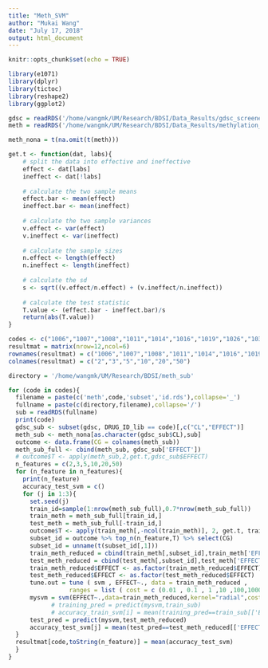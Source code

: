 ```yaml
---
title: "Meth_SVM"
author: "Mukai Wang"
date: "July 17, 2018"
output: html_document
---
```


```r
knitr::opts_chunk$set(echo = TRUE)
```

```r
library(e1071)
library(dplyr)
library(tictoc)
library(reshape2)
library(ggplot2)
```


```r
gdsc = readRDS('/home/wangmk/UM/Research/BDSI/Data_Results/gdsc_screened.rds')
meth = readRDS('/home/wangmk/UM/Research/BDSI/Data_Results/methylation_processed.rds')
```

```r
meth_nona = t(na.omit(t(meth)))
```

```r
get.t <- function(dat, labs){
    # split the data into effective and ineffective
    effect <- dat[labs]
    ineffect <- dat[!labs]
    
    # calculate the two sample means
    effect.bar <- mean(effect)
    ineffect.bar <- mean(ineffect)
    
    # calculate the two sample variances
    v.effect <- var(effect)
    v.ineffect <- var(ineffect)
    
    # calculate the sample sizes
    n.effect <- length(effect)
    n.ineffect <- length(ineffect)
    
    # calculate the sd
    s <- sqrt((v.effect/n.effect) + (v.ineffect/n.ineffect))
    
    # calculate the test statistic
    T.value <- (effect.bar - ineffect.bar)/s
    return(abs(T.value))
}
```

```r
codes <- c("1006","1007","1008","1011","1014","1016","1019","1026","1032","1054","1060","1062")
resultmat = matrix(nrow=12,ncol=6)
rownames(resultmat) = c("1006","1007","1008","1011","1014","1016","1019","1026","1032","1054","1060","1062")
colnames(resultmat) = c("2","3","5","10","20","50")
```

```r
directory = '/home/wangmk/UM/Research/BDSI/meth_sub'
```

```r
for (code in codes){
  filename = paste(c('meth',code,'subset','id.rds'),collapse='_')
  fullname = paste(c(directory,filename),collapse='/')
  sub = readRDS(fullname)
  print(code)
  gdsc_sub <- subset(gdsc, DRUG_ID_lib == code)[,c("CL","EFFECT")]
  meth_sub <- meth_nona[as.character(gdsc_sub$CL),sub]
  outcome <- data.frame(CG = colnames(meth_sub))
  meth_sub_full <- cbind(meth_sub, gdsc_sub['EFFECT'])
  # outcome$T <- apply(meth_sub,2,get.t,gdsc_sub$EFFECT)
  n_features = c(2,3,5,10,20,50)
  for (n_feature in n_features){
    print(n_feature)
    accuracy_test_svm = c()
    for (j in 1:3){  
      set.seed(j)
      train_id=sample(1:nrow(meth_sub_full),0.7*nrow(meth_sub_full))
      train_meth = meth_sub_full[train_id,]
      test_meth = meth_sub_full[-train_id,]
      outcome$T <- apply(train_meth[,-ncol(train_meth)], 2, get.t, train_meth$EFFECT)
      subset_id = outcome %>% top_n(n_feature,T) %>% select(CG)
      subset_id = unname(t(subset_id[,1]))
      train_meth_reduced = cbind(train_meth[,subset_id],train_meth['EFFECT'])
      test_meth_reduced = cbind(test_meth[,subset_id],test_meth['EFFECT'])
      train_meth_reduced$EFFECT <- as.factor(train_meth_reduced$EFFECT)
      test_meth_reduced$EFFECT <- as.factor(test_meth_reduced$EFFECT)
      tune.out = tune ( svm , EFFECT~., data = train_meth_reduced , 
                 ranges = list ( cost = c (0.01 , 0.1 , 1 ,10 ,100,1000),gamma=c(0.01,0.1,1,10,100,1000) ) )
      mysvm = svm(EFFECT~.,data=train_meth_reduced,kernel="radial",cost=tune.out$best.model$cost,gamma=tune.out$best.model$gamma,scale=FALSE)
            # training_pred = predict(mysvm,train_sub)
            # accuracy_train_svm[i] = mean(training_pred==train_sub[['EFFECT']])
      test_pred = predict(mysvm,test_meth_reduced)
      accuracy_test_svm[j] = mean(test_pred==test_meth_reduced[['EFFECT']])
  }
  resultmat[code,toString(n_feature)] = mean(accuracy_test_svm)
  }
}
```
